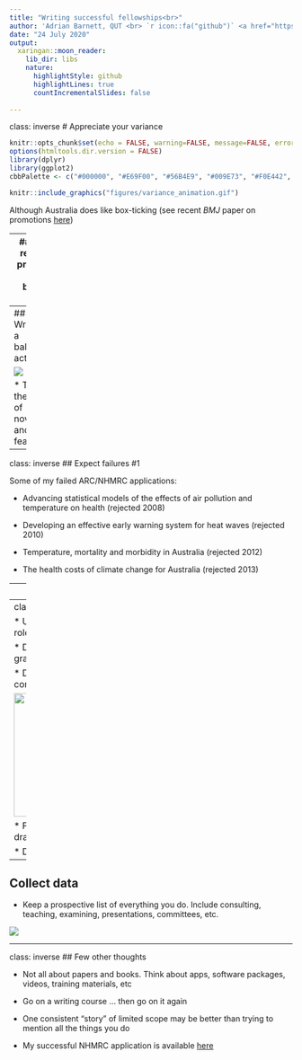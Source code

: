 ---
title: "Writing successful fellowships<br>"
author: 'Adrian Barnett, QUT <br> `r icon::fa("github")` <a href="https://github.com/agbarnett/"> agbarnett</a> (slides available on GitHub)<br> `r icon::fa("twitter")` <a href="https://twitter.com/aidybarnett"> aidybarnett</a><br> `r icon::fa("paper-plane")` <a href="mailto:a.barnett@qut.edu.au">a.barnett@qut.edu.au </a><br>'
date: "24 July 2020"
output:
  xaringan::moon_reader:
    lib_dir: libs
    nature:
      highlightStyle: github
      highlightLines: true
      countIncrementalSlides: false
      
---
class: inverse
# Appreciate your variance

```{r setup, include=FALSE}
knitr::opts_chunk$set(echo = FALSE, warning=FALSE, message=FALSE, error=FALSE, comment='', dpi=400, fig.align='center')
options(htmltools.dir.version = FALSE)
library(dplyr)
library(ggplot2)
cbbPalette <- c("#000000", "#E69F00", "#56B4E9", "#009E73", "#F0E442", "#0072B2", "#D55E00", "#CC79A7")
```
<!--- see https://github.com/yihui/xaringan/wiki --->

<!--- from make_gganimate.R , also in figures subfolder --->

```{r, out.width='60%'}
knitr::include_graphics("figures/variance_animation.gif") 
```

<!--- Not going to get promoted based on box ticking.--->

Although Australia does like box-ticking (see recent _BMJ_ paper on promotions [here](https://www.bmj.com/content/369/bmj.m2081.long))

---
## The review process is a black box

<!--- make gif smaller ---> 

<img src="https://media.giphy.com/media/629GlaFwxaOdUajE9g/giphy.gif" width="240" height="240"/>

[What is excellence in research?](https://www.nature.com/articles/palcomms2016105)

[What do peer reviewers want?](https://link.springer.com/article/10.1186/s41073-017-0043-x)

* "I think that the proposals that rank the highest ... they’re stretching the boundaries of where we are in the research at the time.''

* "All grant writing is selling and I'm not interested in how clever you are or how intellectual you can be; I just want good, solid, doable research which is going to make a difference.''

<!--- have to see the process live to understand it --->

---
## Writing is a balancing act

![](https://media.giphy.com/media/l0kowbmFNVZAI/giphy.gif)

* Tread the line of novelty and feasibility

---
class: inverse
## Expect failures #1 

Some of my failed ARC/NHMRC applications:

* Advancing statistical models of the effects of air pollution and temperature on health (rejected 2008)

* Developing an effective early warning system for heat waves (rejected 2010)

* Temperature, mortality and morbidity in Australia (rejected 2012)

* The health costs of climate change for Australia (rejected 2013)

<!--- didn't convince people this was an issue --->
<!--- the system is reactionary --->


---
### Expect failures #2 

* In 2015 I had 7 failed fellowship applications and 0 successes

<!--- from https://github.com/agbarnett/quit.research --->

```{r, out.width='55%'}
knitr::include_graphics("figures/posterior_failures.jpg") 
```


* 23% posterior probability of being in the top half

* Need 12 failures to have a more than 90% probability of being in the bottom half

* Full blog [here](https://medianwatch.netlify.app/post/quit-research/)

<!--- little signal in failure --->
<!--- develop thick skin --->

---
class: inverse
## Chance

* Understand and acknowledge the role of luck in your career

* Don't be too downhearted if your grant gets rejected

* Don't over-interpret reviewers' comments

<img src="https://media.giphy.com/media/l2JJu8U8SoHhQEnoQ/giphy.gif" width="290" height="220"/>

* Failure could simply be luck of the draw

* Don't get carried away with success

---
## Collect data

* Keep a prospective list of everything you do. Include consulting, teaching, examining, presentations, committees, etc.

![](https://media.giphy.com/media/xkmQfH1TB0dLW/giphy.gif)

---
class: inverse
## Few other thoughts 

* Not all about papers and books. Think about apps, software packages, videos, training materials, etc

* Go on a writing course $\ldots$ then go on it again

* One consistent "story" of limited scope may be better than trying to mention all the things you do

* My successful NHMRC application is available [here](https://eprints.qut.edu.au/98764/1/APP1117784_Barnett_Grant_Proposal.pdf)

